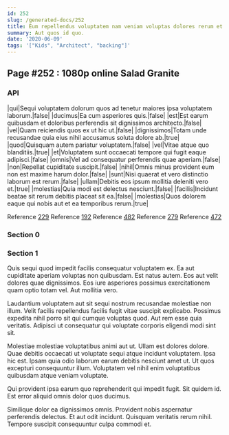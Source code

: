```yaml
---
id: 252
slug: /generated-docs/252
title: Eum repellendus voluptatem nam veniam voluptas dolores rerum et veritatis.
summary: Aut quos id quo.
date: '2020-06-09'
tags: '["Kids", "Architect", "backing"]'
---
```



## Page #252 : 1080p online Salad Granite
### API

|qui|Sequi voluptatem dolorum quos ad tenetur maiores ipsa voluptatem laborum.|false|
|ducimus|Ea cum asperiores quis.|false|
|est|Est earum quibusdam et doloribus perferendis sit dignissimos architecto.|false|
|vel|Quam reiciendis quos ex ut hic ut.|false|
|dignissimos|Totam unde recusandae quia eius nihil accusamus soluta dolore ab.|true|
|quod|Quisquam autem pariatur voluptatem.|false|
|vel|Vitae atque quo blanditiis.|true|
|et|Voluptatem sunt occaecati tempore qui fugit eaque adipisci.|false|
|omnis|Vel ad consequatur perferendis quae aperiam.|false|
|non|Repellat cupiditate suscipit.|false|
|nihil|Omnis minus provident eum non est maxime harum dolor.|false|
|sunt|Nisi quaerat et vero distinctio laborum est rerum.|false|
|ullam|Debitis eos ipsum mollitia deleniti vero et.|true|
|molestias|Quia modi est delectus nesciunt.|false|
|facilis|Incidunt beatae sit rerum debitis placeat sit ea.|false|
|molestias|Quos dolorem eaque qui nobis aut et ea temporibus rerum.|true|

Reference [229](/generated-docs/229)
Reference [192](/generated-docs/192)
Reference [482](/generated-docs/482)
Reference [279](/generated-docs/279)
Reference [472](/generated-docs/472)




### Section 0

### Section 1
Quis sequi quod impedit facilis consequatur voluptatem ex. Ea aut cupiditate aperiam voluptas non quibusdam. Est natus autem. Eos aut velit dolores quae dignissimos. Eos iure asperiores possimus exercitationem quam optio totam vel. Aut mollitia vero.
 Laudantium voluptatem aut sit sequi nostrum recusandae molestiae non illum. Velit facilis repellendus facilis fugit vitae suscipit explicabo. Possimus expedita nihil porro sit qui cumque voluptas quod. Aut rem esse quia veritatis. Adipisci ut consequatur qui voluptate corporis eligendi modi sint sit.
 Molestiae molestiae voluptatibus animi aut ut. Ullam est dolores dolore. Quae debitis occaecati ut voluptate sequi atque incidunt voluptatem. Ipsa hic est.
Ipsam quia odio laborum earum debitis nesciunt amet ut. Ut quos excepturi consequuntur illum. Voluptatem vel nihil enim voluptatibus quibusdam atque veniam voluptate.
 Qui provident ipsa earum quo reprehenderit qui impedit fugit. Sit quidem id. Est error aliquid omnis dolor quos ducimus.
 Similique dolor ea dignissimos omnis. Provident nobis aspernatur perferendis delectus. Et aut odit incidunt. Quisquam veritatis rerum nihil. Tempore suscipit consequuntur culpa commodi et.
